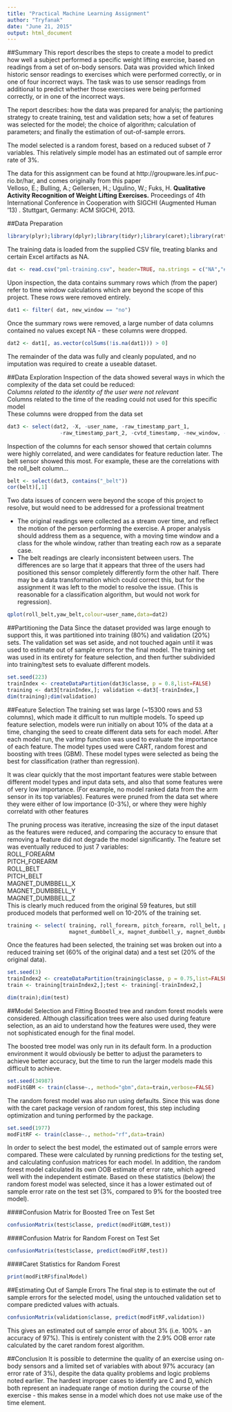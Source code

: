 ```yaml
---
title: "Practical Machine Learning Assignment"
author: "Tryfanak"
date: "June 21, 2015"
output: html_document
---
```


##Summary
This report describes the steps to create a model to predict how well a subject performed a specific weight lifting exercise, based on readings from a set of on-body sensors. Data was provided which linked historic sensor readings to exercises which were performed correctly, or in one of four incorrect ways. The task was to use sensor readings from additional  to predict whether those exercises were being performed correctly, or in one of the incorrect ways.

The report describes: how the data was prepared for analyis; the partioning strategy to create training, test and validation sets; how a set of features was selected for the model; the choice of algorithm; calculation of parameters; and finally the estimation of out-of-sample errors.

The model selected is a random forest, based on a reduced subset of 7 variables. This relatively simple model has an estimated out of sample error rate of 3%. 

The data for this assignment can be found at http://groupware.les.inf.puc-rio.br/har, and comes originally from this paper  
Velloso, E.; Bulling, A.; Gellersen, H.; Ugulino, W.; Fuks, H. **Qualitative Activity Recognition of Weight Lifting Exercises.** Proceedings of 4th International Conference in Cooperation with SIGCHI (Augmented Human '13) . Stuttgart, Germany: ACM SIGCHI, 2013.


##Data Preparation
```r
library(plyr);library(dplyr);library(tidyr);library(caret);library(rattle)
```  
The training data is loaded from the supplied CSV file, treating blanks and certain Excel artifacts as NA.
```r
dat <- read.csv("pml-training.csv", header=TRUE, na.strings = c("NA","#DIV/0!"))
```

Upon inspection, the data contains summary rows which (from the paper) refer to time window calculations which are beyond the scope of this project. These rows were removed entirely.
```r
dat1 <- filter( dat, new_window == "no")
```
Once the summary rows were removed, a large number of data columns contained no values except NA - these columns were dropped.
```r
dat2 <- dat1[, as.vector(colSums(!is.na(dat1))) > 0]
```
The remainder of the data was fully and cleanly populated, and no imputation was required to create a useable dataset.

##Data Exploration
Inspection of the data showed several ways in which the complexity of the data set could be reduced:  
*Columns related to the identity of the user were not relevant  
*Columns related to the time of the reading could not used for this specific model  
These columns were dropped from the data set
```r
dat3 <- select(dat2, -X, -user_name, -raw_timestamp_part_1,
                 -raw_timestamp_part_2, -cvtd_timestamp, -new_window, -num_window)
```

Inspection of the columns for each sensor showed that certain columns were highly correlated, and were candidates for feature reduction later. The belt sensor showed this most. For example, these are the correlations with the roll_belt column...
```r
belt <- select(dat3, contains("_belt"))
cor(belt)[,1]
```

Two data issues of concern were beyond the scope of this project to resolve, but would need to be addressed for a professional treatment  

* The original readings were collected as a stream over time, and reflect the motion of the person performing the exercise. A proper analysis should address them as a sequence, with a moving time window and a class for the whole window, rather than treating each row as a separate case.  
* The belt readings are clearly inconsistent between users. The differences are so large that it appears that three of the users had positioned this sensor completely differently form the other half. There may be a data transformation which could correct this, but for the assignment it was left to the model to resolve the issue. (This is reasonable for a classification algorithm, but would not work for regression).

```r
qplot(roll_belt,yaw_belt,colour=user_name,data=dat2)
```

##Partitioning the Data
Since the dataset provided was large enough to support this, it was partitioned into training (80%) and validation (20%) sets. The validation set was set aside, and not touched again until it was used to estimate out of sample errors for the final model. The training set was used in its entirety for feature selection, and then further subdivided into training/test sets to evaluate different models.
```r
set.seed(223)
trainIndex <- createDataPartition(dat3$classe, p = 0.8,list=FALSE)
training <- dat3[trainIndex,]; validation <-dat3[-trainIndex,]
dim(training);dim(validation)
```

##Feature Selection
The training set was large (~15300 rows and 53 columns), which made it difficult to run multiple models. To speed up feature selection, models were run initially on about 10% of the data at a time, changing the seed to create different data sets for each model. After each model run, the varImp function was used to evaluate the importance of each feature. The model types used were CART, random forest and boosting with trees (GBM). These model types were selected as being the best for classification (rather than regression).

It was clear quickly that the most important features were stable between different model types and input data sets, and also that some features were of very low importance. (For example, no model ranked data from the arm sensor in its top variables). Features were pruned from the data set where they were either of low importance (0-3%), or where they were highly correlatd with other features 

The pruning process was iterative, increasing the size of the input dataset as the features were reduced, and comparing the accuracy to ensure that removing a feature did not degrade the model significantly. The feature set was eventually reduced to just 7 variables:  
ROLL_FOREARM  
PITCH_FOREARM  
ROLL_BELT  
PITCH_BELT  
MAGNET_DUMBBELL_X  
MAGNET_DUMBBELL_Y  
MAGNET_DUMBBELL_Z  
This is clearly much reduced from the original 59 features, but still produced models that performed well on 10-20% of the training set.

```r
training <- select( training, roll_forearm, pitch_forearm, roll_belt, pitch_belt,
                    magnet_dumbbell_x, magnet_dumbbell_y, magnet_dumbbell_z, classe)
```

Once the features had been selected, the training set was broken out into a reduced training set (60% of the original data) and a test set (20% of the original data).
```r
set.seed(3)
trainIndex2 <- createDataPartition(training$classe, p = 0.75,list=FALSE)
train <- training[trainIndex2,];test <- training[-trainIndex2,]
```

```r
dim(train);dim(test)
```

##Model Selection and Fitting
Boosted tree and random forest models were considered. Although classification trees were also used during feature selection, as an aid to understand how the features were used, they were not sophisticated enough for the final model. 

The boosted tree model was only run in its default form. In a production environment it would obviously be better to adjust the parameters to achieve better accuracy, but the time to run the larger models made this difficult to achieve.
```r
set.seed(34987)
modFitGBM <- train(classe~., method="gbm",data=train,verbose=FALSE)
```

The random forest model was also run using defaults. Since this was done with the caret package version of random forest, this step including optimization and tuning performed by the package.
```r
set.seed(1977)
modFitRF <- train(classe~., method="rf",data=train)
```

In order to select the best model, the estimated out of sample errors were compared. These were calculated by running predictions for the testing set, and calculating  confusion matrices for each model. In addition, the random forest model calculated its own OOB estimate of error rate, which agreed well with the independent estimate. Based on these statistics (below) the random forest model was selected, since it has a lower estimated out of sample error rate on the test set (3%, compared to 9% for the boosted tree model).

####Confusion Matrix for Boosted Tree on Test Set
```r
confusionMatrix(test$classe, predict(modFitGBM,test))
```

####Confusion Matrix for Random Forest on Test Set
```r
confusionMatrix(test$classe, predict(modFitRF,test))
```

####Caret Statistics for Random Forest
```r
print(modFitRF$finalModel)
```

##Estimating Out of Sample Errors
The final step is to estimate the out of sample errors for the selected model, using the untouched validation set to compare predicted values with actuals.
```r
confusionMatrix(validation$classe, predict(modFitRF,validation))
```

This gives an estimated out of sample error of about 3% (i.e. 100% - an accuracy of 97%). This is entirely conistent with the 2.9% OOB error rate calculated by the caret random forest algorithm.

##Conclusion
It is possible to determine the quality of an exercise using on-body sensors and a limited set of variables with about 97% accuracy (an error rate of 3%), despite the data quality problems and logic problems noted earlier. The hardest improper cases to identify are C and D, which both represent an inadequate range of motion during the course of the exercise - this makes sense in a model which does not use make use of the time element.
